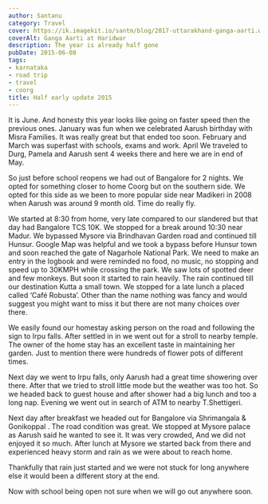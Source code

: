 ```yaml
---
author: Santanu
category: Travel
cover: https://ik.imagekit.io/santm/blog/2017-uttarakhand-ganga-aarti.webp
coverAlt: Ganga Aarti at Haridwar
description: The year is already half gone
pubDate: 2015-06-08
tags:
- karnataka
- road trip
- travel
- coorg
title: Half early update 2015
---
```


It is June. And honesty this year looks like going on faster speed then the previous ones. January was fun when we celebrated Aarush birthday with Misra Families. It was really great but that ended too soon. February and March was superfast with schools, exams and work. April We traveled to Durg, Pamela and Aarush sent 4 weeks there and here we are in end of May.  

So just before school reopens we had out of Bangalore for 2 nights. We opted for something closer to home Coorg but on the southern side. We opted for this side as we been to more popular side near Madikeri in 2008 when Aarush was around 9 month old. Time do really fly.

We started at 8:30 from home, very late compared to our slandered but that day had Bangalore TCS 10K. We stopped for a break around 10:30 near Madur. We bypassed Mysore via Brindhavan Garden road and continued till Hunsur. Google Map was helpful and we took a bypass before Hunsur town and soon reached the gate of Nagarhole National Park. We need to make an entry in the logbook and were reminded no food, no music, no stopping and speed up to 30KMPH while crossing the park. We saw lots of spotted deer and few monkeys. But soon it started to rain heavily. The rain continued till our destination Kutta a small town. We stopped for a late lunch a placed called ‘Café Robusta’. Other than the name nothing was fancy and would suggest you might want to miss it but there are not many choices over there.

We easily found our homestay asking person on the road and following the sign to Irpu falls. After settled in in we went out for a stroll to nearby temple. The owner of the home stay has an excellent taste in maintaining her garden. Just to mention there were hundreds of flower pots of different times.

Next day we went to Irpu falls, only Aarush had a great time showering over there. After that we tried to stroll little mode but the weather was too hot. So we headed back to guest house and after shower had a big lunch and too a long nap. Evening we went out in search of ATM to nearby T.Shettigeri.  

Next day after breakfast we headed out for Bangalore via Shrimangala & Gonikoppal . The road condition was great. We stopped at Mysore palace as Aarush said he wanted to see it. It was very crowded, And we did not enjoyed it so much. After lunch at Mysore we started back from there and experienced heavy storm and rain as we were about to reach home.

Thankfully that rain just started and we were not stuck for long anywhere else it would been a different story at the end.

Now with school being open not sure when we will go out anywhere soon.